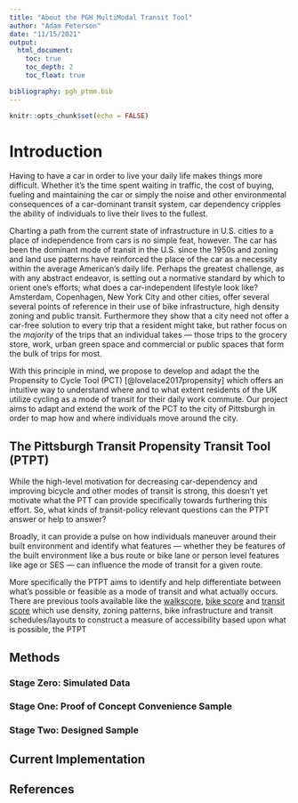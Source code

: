 ```yaml
---
title: "About the PGH MultiModal Transit Tool"
author: "Adam Peterson"
date: "11/15/2021"
output: 
  html_document:
    toc: true
    toc_depth: 2
    toc_float: true

bibliography: pgh_ptmm.bib
---
```


```r
knitr::opts_chunk$set(echo = FALSE)
```


# Introduction


Having to have a car in order to live your daily life makes things more 
difficult. Whether it's the time spent waiting in traffic, the cost of 
buying, fueling and maintaining the car or simply the noise and other 
environmental consequences of a car-dominant transit system, car dependency 
cripples the ability of individuals to live their lives to the fullest.


Charting a path from the current state of infrastructure in U.S. cities to a 
place of independence from cars is no simple feat, however. The car has been 
the dominant mode of transit in the U.S. since the 1950s and zoning 
and land use patterns have reinforced the place of the car as a necessity
within the average American's daily life. Perhaps the greatest challenge,
as with any abstract endeavor, is setting out a normative standard by which 
to orient one's efforts; what does a car-independent lifestyle look like? 
Amsterdam, Copenhagen, New York City and other cities, offer several several 
points of reference in their use of bike infrastructure, high density zoning 
and public transit. Furthermore they show that a city need not offer a 
car-free solution to every trip that a resident might take, but rather 
focus on the *majority* of the trips that an individual takes --- those trips 
to the grocery store, work, urban green space and commercial or public spaces 
that form the bulk of trips for most.


With this principle in mind, we propose to develop and adapt the the Propensity
to Cycle Tool (PCT) [@lovelace2017propensity] which offers an intuitive way to 
understand where and to what extent residents of the UK 
utilize cycling as a mode of transit for their daily work commute. Our project 
aims to adapt and extend the work of the PCT to the city of Pittsburgh in 
order to map how and where individuals move around the city.

## The Pittsburgh Transit Propensity Transit Tool (PTPT)

While the high-level motivation for decreasing car-dependency and improving 
bicycle and other modes of transit is strong, this doesn't yet motivate 
what the PTT can provide specifically towards furthering this effort. 
So, what kinds of transit-policy relevant questions can the PTPT answer or help 
to answer?

Broadly, it can provide a pulse on how individuals maneuver around
their built environment and identify what features --- whether they be 
features of the built environment like a bus route or bike lane 
or person level features like age or SES --- can influence
the mode of transit for a given route.

More specifically the PTPT aims to identify and help differentiate between
what's possible or feasible as a mode of transit and what actually occurs. 
There are previous tools available like the 
[walkscore](https://www.walkscore.com/), 
[bike score](https://www.walkscore.com/bike-score-methodology.shtml) and 
[transit score](https://www.walkscore.com/transit-score-methodology.shtml) which 
use density, zoning patterns, bike infrastructure and transit schedules/layouts 
to construct a measure of accessibility based upon what is possible, the 
PTPT 


## Methods

### Stage Zero: Simulated Data

### Stage One: Proof of Concept Convenience Sample

### Stage Two: Designed Sample

## Current Implementation

## References
